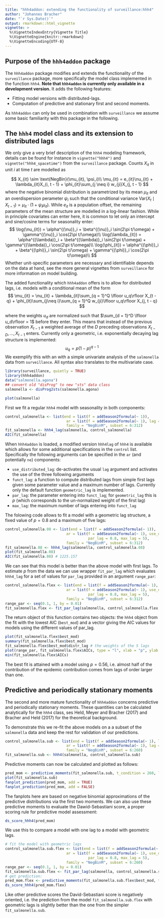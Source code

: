 ```yaml
---
title: "hhh4addon: extending the functionality of surveillance:hhh4"
author: "Johannes Bracher"
date: "`r Sys.Date()`"
output: rmarkdown::html_vignette
vignette: >
  %\VignetteIndexEntry{Vignette Title}
  %\VignetteEngine{knitr::rmarkdown}
  %\VignetteEncoding{UTF-8}
---
```


## Purpose of the `hhh4addon` package

The `hhh4addon` package modifies and extends  the functionality of the `surveillance` package, more specifically the model class implemented in the function `hhh4`. **Note that `hhh4addon` is currently only available in a development version.** It adds the following features:

- Fitting model versions with distributed-lags.
- Computation of predictive and stationary first and second moments.

As `hhh4addon` can only be used in combination with `surveillance` we assume some basic familiarity with this package in the following.


## The `hhh4` model class and its extension to distributed lags

We only give a very brief description of the `hhh4` modeling framework, details can be found for instance in `vignette("hhh4")` and `vignette("hhh4_spacetime")` from the `surveillance` package. Counts $X_{it}$ in unit $i$ at time $t$ are modelled as

$$
X_{it} \sim \text{NegBin}(\mu_{it}, \psi_i)\\
\mu_{it} = e_{it}\nu_{it} + \lambda_{it}X_{i, t - 1} + \phi_{it}\sum_{j \neq i} w_{ji}X_{j, t - 1}
$$
where the negative binomial distribution is parametrized by its mean $\mu_{it}$ and an overdispersion perameter $\psi_i$ such that the conditional variance $\text{Var}(X_t \mid X_{t - 1}) = \mu_{it}\cdot(1 + \psi_i\mu_{it})$. While $e_{it}$ is a population offset, the remaining parameters of the mean structure are modelled in a log-linear fashion. While in principle covariates can enter here, it is common to let only an intercept and sine/cosine terms for seasonality enter:
$$
\log(\nu_{it}) = \alpha^{(\nu)}_i + \beta^{(\nu)}_i \sin(2\pi t/\omega) + \gamma^{(\nu)}_i \cos(2\pi t/\omega)\\
\log(\lambda_{it}) = \alpha^{(\lambda)}_i + \beta^{(\lambda)}_i \sin(2\pi t/\omega) + \gamma^{(\lambda)}_i \cos(2\pi t/\omega)\\
\log(\phi_{it}) = \alpha^{(\phi)}_i + \beta^{(\phi)}_i \sin(2\pi t/\omega) + \gamma^{(\phi)}_i \cos(2\pi t/\omega)\\
$$
Whether unit-specific parameters are necessary and identifiable depends on the data at hand, see the more general vignettes from `surveillance` for more information on model building.

The added functionality which `hhh4addon` offers is to allow for distributed lags, i.e. models with a conditional mean of the form
$$
\mu_{it} = \nu_{it} + \lambda_{it}\sum_{q = 1}^Q \lfloor u_q\rfloor X_{t - q} + \phi_{it}\sum_{j\neq i}\sum_{q = 1}^Q w_{ji}\lfloor u_q\rfloor X_{j, t - q}
$$

where the weights $u_d$ are normalized such that $\sum_{d = 1}^D \lfloor u_d\rfloor = 1$ before they enter. This means that instead of the previous observation $X_{t - 1}$ a weighted average of the $D$ preceding observations $X_{t - D},\dots, X_{t - 1}$ enters. Currently only a geometric, i.e. exponentially decaying lag structure is implemented:
$$
u_q = p(1 - p)^{q - 1}
$$
We exemplify this with an with a simple univariate analysis of the `salmonella` data from `surveillance`. All syntax also translates to the multivariate case.
```r
library(surveillance, quietly = TRUE)
library(hhh4addon)
data("salmonella.agona")
## convert old "disProg" to new "sts" data class
salmonella <- disProg2sts(salmonella.agona)

plot(salmonella)
```

First we fit a regular `hhh4` model with seasonality in both components:
```r
control_salmonella <- list(end = list(f = addSeason2formula(~ 1)),
                            ar = list(f = addSeason2formula(~ 1), lag = 1),
                            family = "NegBinM", subset = 6:312)
fit_salmonella <- hhh4_lag(salmonella, control_salmonella)
AIC(fit_salmonella)
```

When `hhh4addon` is loaded, a modified version `hhh4lag` of `hhh4` is available which allows for some additional specifications in the `control` list. Specifically the following arguments can be specified in the `ar` (and potentially `ne`) components:

- `use_distributed_lag`: de-activates the usual `lag` argument and activates the use of the three following arguments
- `funct_lag`: a function to compute distributed lags from simple first lags given some parameter value and a maximum number of lags. Currently only the default function `geometric_lag` is implemented.
- `par_lag`: the parameter entering into `funct_lag`; for `geometric_lag` this is $p$ (which corresponds to the un-normalized weight of the first lag)
- `max_lag`: the maximum number of lags entering into `funct_lag`

The folowing code allows to fit a model with a geometric lag structure, a fixed value of $p = 0.8$ and a maximum of five lags:

```r
control_salmonella.08 <- list(end = list(f = addSeason2formula(~ 1)),
                            ar = list(f = addSeason2formula(~ 1), use_distr_lag = TRUE, 
                                      par_lag = 0.8, max_lag = 5),
                            family = "NegBinM", subset = 6:312)
fit_salmonella.08 <- hhh4_lag(salmonella, control_salmonella.08)
plot(fit_salmonella.08)
AIC(fit_salmonella.08) # 1225.157
```

We can see that this model is better than the above model with first lags. To estimate $p$ from the data we can use wrapper `fit_par_lag` which evaluates `hhh4_lag` for a set of values for `par_lag` provided in an argument `range_par`:

```r
control_salmonella.flex <- list(end = list(f = addSeason2formula(~ 1), lag = 1),
                            ar = list(f = addSeason2formula(~ 1), use_distr_lag = TRUE, 
                                      par_lag = 0.8, max_lag = 5),
                            family = "NegBinM", subset = 6:312)
range_par <- seq(0.1, 1, by = 0.01)
fit_salmonella.flex <- fit_par_lag(salmonella, control_salmonella.flex, range_par = range_par)
```
The return object of this function contains two objects: the `hhh4` object from the fit with the lowest AIC (`best_mod`) and a vector giving the AIC values for models using the different values of par_lag.
```r
plot(fit_salmonella.flex$best_mod)
summary(fit_salmonella.flex$best_mod)
fit_salmonella.flex$best_mod$distr_lag # the weights of the 5 lags
plot(range_par, fit_salmonella.flex$AICs, type = "l", xlab = "p", ylab = "AIC")
min(fit_salmonella.flex$AICs)
```
The best fit is attained with a model using $p = 0.56$, i.e. almost half of the contribution of the epidemic contribution comes from lags of order larger than one.

## Predictive and periodically stationary moments

The second and more mature functionality of `hhh4addon` concerns predictive and periodically stationary moments. These quantities can be calculated analytically for the `hhh4` class, ses Held, Meyer and Bracher (2017) and Bracher and Held (2017) for the theoretical background.

To demonstrate this we re-fit the above models on a a subset of the `salmonella` data and keep the rest for validation of our predictions.
```r
control_salmonella.sub <- list(end = list(f = addSeason2formula(~ 1), lag = 1),
                            ar = list(f = addSeason2formula(~ 1), lag = 1),
                            family = "NegBinM", subset = 6:260)
fit_salmonella.sub <- hhh4(salmonella, control_salmonella.sub)
```
Predictive moments can now be calculated and plotted as follows:
```r
pred_mom <- predictive_moments(fit_salmonella.sub, t_condition = 260, lgt = 52, return_Sigma = TRUE)
plot(fit_salmonella.sub)
fanplot_prediction(pred_mom, add = TRUE)
fanplot_prediction(pred_mom, add = FALSE)
```

The fanplots here are based on negative binomial approximations of the predictive distributions via the first two moments. We can also use these predictive moments to evaluate the Dawid-Sebastiani score, a proper scoring rule for predictive model assessment:
```r
ds_score_hhh4(pred_mom)
```

We use this to compare a model with one lag to a model with geometric lags.
```r
# fit the model with geometric lags
control_salmonella.sub.flex <- list(end = list(f = addSeason2formula(~ 1), lag = 1),
                            ar = list(f = addSeason2formula(~ 1), use_distr_lag = TRUE, 
                                      par_lag = 0.8, max_lag = 5),
                            family = "NegBinM", subset = 6:260)
range_par <- seq(0.1, 1, by = 0.01)
fit_salmonella.sub.flex <- fit_par_lag(salmonella, control_salmonella.sub.flex, range_par = range_par)
# get prediction:
pred_mom.flex <- predictive_moments(fit_salmonella.sub.flex$best_mod, t_condition = 260, lgt = 52, return_Sigma = TRUE)
ds_score_hhh4(pred_mom.flex)
```
Like other predictive scores the David-Sebastiani score is negatively oriented, i.e. the prediction from the model `fit_salmonella.sub.flex` with geometric lags is slightly better than the one from the simpler `fit_salmonella.sub`.
